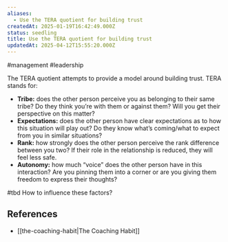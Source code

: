 ```yaml
---
aliases:
  - Use the TERA quotient for building trust
createdAt: 2025-01-19T16:42:49.000Z
status: seedling
title: Use the TERA quotient for building trust
updatedAt: 2025-04-12T15:55:20.000Z
---
```

#management #leadership

The TERA quotient attempts to provide a model around building trust. TERA stands for:

- **Tribe:** does the other person perceive you as belonging to their same tribe? Do they think you’re with them or against them? Will you get their perspective on this matter?
- **Expectations:** does the other person have clear expectations as to how this situation will play out? Do they know what’s coming/what to expect from you in similar situations?
- **Rank:** how strongly does the other person perceive the rank difference between you two? If their role in the relationship is reduced, they will feel less safe.
- **Autonomy:** how much “voice” does the other person have in this interaction? Are you pinning them into a corner or are you giving them freedom to express their thoughts?

#tbd How to influence these factors?

## References

- [[the-coaching-habit|The Coaching Habit]]
